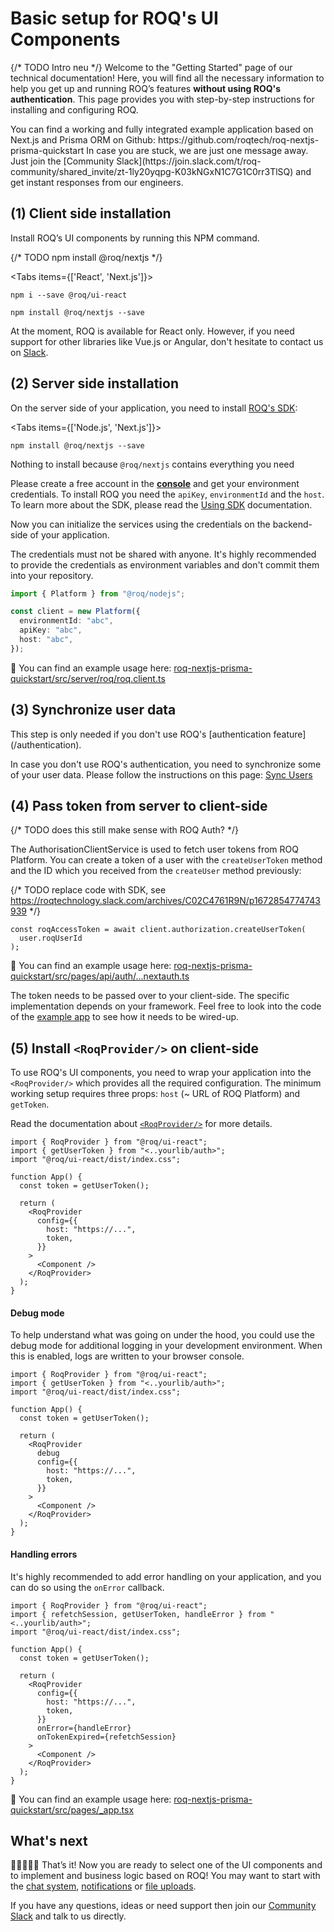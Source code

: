 
# Basic setup for ROQ's UI Components

{/* TODO Intro neu */}
Welcome to the "Getting Started" page of our technical documentation! Here, you will find all the necessary information
to help you get up and running ROQ’s features **without using ROQ's authentication**. This page provides you with
step-by-step instructions for installing and configuring ROQ.

<Callout type="info" emoji="ℹ️">
  You can find a working and fully integrated example application based on
  Next.js and Prisma ORM on Github:
  https://github.com/roqtech/roq-nextjs-prisma-quickstart
</Callout>

<Callout emoji="💡">
  In case you are stuck, we are just one message away. Just join the [Community
  Slack](https://join.slack.com/t/roq-community/shared_invite/zt-1ly20yqpg-K03kNGxN1C7G1C0rr3TlSQ)
  and get instant responses from our engineers.
</Callout>

## (1) Client side installation

Install ROQ’s UI components by running this NPM command.

{/* TODO npm install @roq/nextjs */}

<Tabs items={['React', 'Next.js']}><Tab>

```shell
npm i --save @roq/ui-react
```

</Tab><Tab>

```shell
npm install @roq/nextjs --save
```

</Tab></Tabs>

At the moment, ROQ is available for React only.
However, if you need support for other libraries like Vue.js or
Angular, don't hesitate to contact us
on [Slack](https://join.slack.com/t/roq-community/shared_invite/zt-1ly20yqpg-K03kNGxN1C7G1C0rr3TlSQ).

## (2) Server side installation

On the server side of your application, you need to install [ROQ's SDK](/api-doc/sdk-api):

<Tabs items={['Node.js', 'Next.js']}><Tab>

```shell
npm install @roq/nextjs --save
```

</Tab><Tab>

Nothing to install because `@roq/nextjs` contains everything you need

</Tab></Tabs>

Please create a free account in the [**console**](https://console.roq.tech) and get your environment credentials.
To install ROQ you need the `apiKey`, `environmentId` and the `host`. To learn more about the SDK, please
read
the [Using SDK](/api-doc/sdk-api) documentation.

Now you can initialize the services using the credentials on the backend-side of your application.

<Callout type="warning" emoji="⚠️">
  The credentials must not be shared with anyone. It's highly recommended to
  provide the credentials as environment variables and don't commit them into
  your repository.
</Callout>

```typescript
import { Platform } from "@roq/nodejs";

const client = new Platform({
  environmentId: "abc",
  apiKey: "abc",
  host: "abc",
});
```

👀 You can find an example usage
here: [roq-nextjs-prisma-quickstart/src/server/roq/roq.client.ts](https://github.com/roqtech/roq-nextjs-prisma-quickstart/blob/main/src/server/roq/roq.client.ts)

## (3) Synchronize user data

<Callout type="info" emoji="ℹ️">
  This step is only needed if you don't use ROQ's [authentication
  feature](/authentication).
</Callout>

In case you don't use ROQ's authentication, you need to synchronize some of your user data.
Please follow the instructions on this page: [Sync Users](/user-management/advanced/sync-user)

## (4) Pass token from server to client-side

{/* TODO does this still make sense with ROQ Auth? */}

The AuthorisationClientService is used to fetch user tokens from ROQ Platform. You can create a token of a user with the
`createUserToken` method and the ID which you received from the `createUser` method previously:

{/* TODO replace code with SDK, see https://roqtechnology.slack.com/archives/C02C4761R9N/p1672854774743939 */}

```tsx
const roqAccessToken = await client.authorization.createUserToken(
  user.roqUserId
);
```

👀 You can find an example usage
here: [roq-nextjs-prisma-quickstart/src/pages/api/auth/...nextauth.ts](https://github.com/roqtech/roq-nextjs-prisma-quickstart/blob/main/src/pages/api/auth/%5B...nextauth%5D.ts#L41)

The token needs to be passed over to your client-side. The specific implementation depends on your framework. Feel
free to look into the code of the [example app](https://github.com/roqtech/roq-nextjs-prisma-quickstart) to see how it
needs to be wired-up.

## (5) Install `<RoqProvider/>` on client-side

To use ROQ's UI components, you need to wrap your application into the `<RoqProvider/>` which provides all the
required configuration. The minimum working setup requires three props: `host` (~ URL of ROQ Platform) and `getToken`.

Read the documentation about [`<RoqProvider/>`](/ui-components/roq-provider) for more details.

```tsx
import { RoqProvider } from "@roq/ui-react";
import { getUserToken } from "<..yourlib/auth>";
import "@roq/ui-react/dist/index.css";

function App() {
  const token = getUserToken();

  return (
    <RoqProvider
      config={{
        host: "https://...",
        token,
      }}
    >
      <Component />
    </RoqProvider>
  );
}
```

#### Debug mode

To help understand what was going on under the hood, you could use the debug mode for additional logging in your development environment.
When this is enabled, logs are written to your browser console.

```tsx
import { RoqProvider } from "@roq/ui-react";
import { getUserToken } from "<..yourlib/auth>";
import "@roq/ui-react/dist/index.css";

function App() {
  const token = getUserToken();

  return (
    <RoqProvider
      debug
      config={{
        host: "https://...",
        token,
      }}
    >
      <Component />
    </RoqProvider>
  );
}
```

#### Handling errors

It's highly recommended to add error handling on your application, and you can do so using the `onError` callback.

```tsx
import { RoqProvider } from "@roq/ui-react";
import { refetchSession, getUserToken, handleError } from "<..yourlib/auth>";
import "@roq/ui-react/dist/index.css";

function App() {
  const token = getUserToken();

  return (
    <RoqProvider
      config={{
        host: "https://...",
        token,
      }}
      onError={handleError}
      onTokenExpired={refetchSession}
    >
      <Component />
    </RoqProvider>
  );
}
```

👀 You can find an example usage
here: [roq-nextjs-prisma-quickstart/src/pages/\_app.tsx](https://github.com/roqtech/roq-nextjs-prisma-quickstart/blob/main/src/pages/_app.tsx#L24)

## What's next

🎉🎉🎉🎉🎉 That’s it! Now you are ready to select one of the UI components and to implement and business logic based on
ROQ! You may want to start with the [chat system](/feature-guides/chat), [notifications](/feature-guides/notifications)
or [file uploads](/feature-guides/files).

If you have any questions, ideas or need support then join
our [Community Slack](https://join.slack.com/t/roq-community/shared_invite/zt-1ly20yqpg-K03kNGxN1C7G1C0rr3TlSQ) and talk
to us directly.
